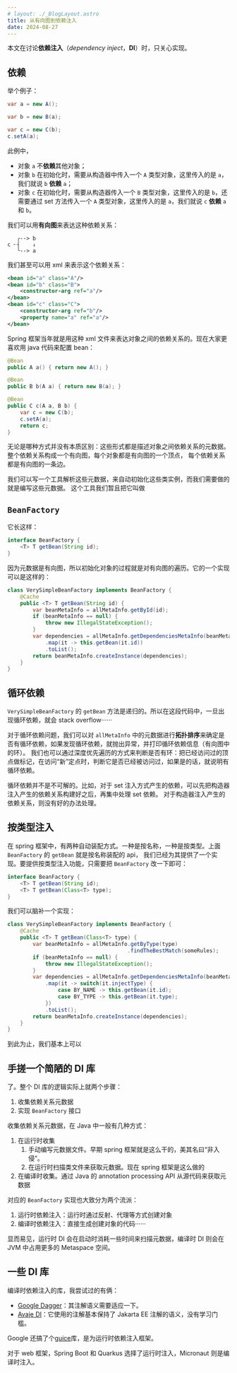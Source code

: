 ```yaml
---
# layout: ./_BlogLayout.astro
title: 从有向图到依赖注入
date: 2024-08-27
---
```


本文在讨论**依赖注入**（_dependency inject_，**DI**）时，只关心实现。

## 依赖

举个例子：

```java
var a = new A();

var b = new B(a);

var c = new C(b);
c.setA(a);
```

此例中，
- 对象 `a` 不**依赖**其他对象；
- 对象 `b` 在初始化时，需要从构造器中传入一个 `A` 类型对象，这里传入的是 `a`，我们就说 `b` **依赖** `a`；
- 对象 `c` 在初始化时，需要从构造器传入一个 `B` 类型对象，这里传入的是 `b`，还需要通过 set 方法传入一个 `A` 类型对象，这里传入的是 `a`，我们就说 `c` **依赖** `a` 和 `b`。

我们可以用**有向图**来表达这种依赖关系：

```
   ╭--> b
c ╴┤    ↓
   ╰--> a
```

我们甚至可以用 xml 来表示这个依赖关系：

```xml
<bean id="a" class="A"/>
<bean id="b" class="B">
    <constructor-arg ref="a"/>
</bean>
<bean id="c" class="C">
    <constructor-arg ref="b"/>
    <property name="a" ref="a"/>
</bean>
```

Spring 框架当年就是用这种 xml 文件来表达对象之间的依赖关系的。现在大家更喜欢用 java 代码来配置 bean：

```java
@Bean
public A a() { return new A(); }

@Bean
public B b(A a) { return new B(a); }

@Bean
public C c(A a, B b) {
    var c = new C(b);
    c.setA(a);
    return c;
}
```

无论是哪种方式并没有本质区别：这些形式都是描述对象之间依赖关系的元数据。整个依赖关系构成一个有向图，每个对象都是有向图的一个顶点，
每个依赖关系都是有向图的一条边。


我们可以写一个工具解析这些元数据，来自动初始化这些类实例，而我们需要做的就是编写这些元数据。
这个工具我们暂且把它叫做

## `BeanFactory`

它长这样：

```java
interface BeanFactory {
    <T> T getBean(String id);
}
```

因为元数据是有向图，所以初始化对象的过程就是对有向图的遍历。它的一个实现可以是这样的：

```java
class VerySimpleBeanFactory implements BeanFactory {
    @Cache
    public <T> T getBean(String id) {
        var beanMetaInfo = allMetaInfo.getById(id);
        if (beanMetaInfo == null) {
            throw new IllegalStateException();
        }
        var dependencies = allMetaInfo.getDependenciesMetaInfo(beanMetaInfo).stream()
            .map(it -> this.getBean(it.id))
            .toList();
        return beanMetaInfo.createInstance(dependencies);
    }
}
```

## 循环依赖

`VerySimpleBeanFactory` 的 `getBean` 方法是递归的。所以在这段代码中，一旦出现循环依赖，就会 stack overflow······

对于循环依赖问题，我们可以对 `allMetaInfo` 中的元数据进行**拓扑排序**来确定是否有循环依赖，如果发现循环依赖，就抛出异常，并打印循环依赖信息（有向图中的环）。
我们也可以通过深度优先遍历的方式来判断是否有环：把已经访问过的顶点做标记，在访问“新”定点时，判断它是否已经被访问过，如果是的话，就说明有循环依赖。

循环依赖并不是不可解的。比如，对于 set 注入方式产生的依赖，可以先把构造器注入产生的依赖关系构建好之后，再集中处理 set 依赖。
对于构造器注入产生的依赖关系，则没有好的办法处理。


## 按类型注入

在 spring 框架中，有两种自动装配方式。一种是按名称，一种是按类型。上面 `BeanFactory` 的 `getBean` 就是按名称装配的 api，
我们已经为其提供了一个实现。要提供按类型注入功能，只需要把 `BeanFactory` 改一下即可：

```java
interface BeanFactory {
    <T> T getBean(String id);
    <T> T getBean(Class<T> type);
}
```

我们可以脑补一个实现：

```java
class VerySimpleBeanFactory implements BeanFactory {
    @Cache
    public <T> T getBean(Class<T> type) {
        var beanMetaInfo = allMetaInfo.getByType(type)
                                      .findTheBestMatch(someRules);
        if (beanMetaInfo == null) {
            throw new IllegalStateException();
        }
        var dependencies = allMetaInfo.getDependenciesMetaInfo(beanMetaInfo).stream()
            .map(it -> switch(it.injectType) {
                case BY_NAME -> this.getBean(it.id);
                case BY_TYPE -> this.getBean(it.type);
            })
            .toList();
        return beanMetaInfo.createInstance(dependencies);
    }
}
```

到此为止，我们基本上可以

## 手搓一个简陋的 DI 库

了。整个 DI 库的逻辑实际上就两个步骤：

1. 收集依赖关系元数据
2. 实现 `BeanFactory` 接口

收集依赖关系元数据，在 Java 中一般有几种方式：

1. 在运行时收集
   1. 手动编写元数据文件。早期 spring 框架就是这么干的，美其名曰“非入侵”。
   2. 在运行时扫描类文件来获取元数据。现在 spring 框架是这么做的
2. 在编译时收集。通过 Java 的 annotation processing API 从源代码来获取元数据

对应的 `BeanFactory` 实现也大致分为两个流派：

1. 运行时依赖注入：运行时通过反射、代理等方式创建对象
2. 编译时依赖注入：直接生成创建对象的代码······

显而易见，运行时 DI 会在启动时消耗一些时间来扫描元数据，编译时 DI 则会在 JVM 中占用更多的 Metaspace 空间。

## 一些 DI 库

编译时依赖注入的库，我尝试过的有俩：
- [Google Dagger](https://github.com/google/dagger)：其注解语义需要适应一下。
- [Avaje DI](https://avaje.io/inject/)：它使用的注解基本保持了 Jakarta EE 注解的语义，没有学习门槛。

Google 还搞了个[guice](https://github.com/google/guice)库，是为运行时依赖注入框架。

对于 web 框架，Spring Boot 和 Quarkus 选择了运行时注入，Micronaut 则是编译时注入。